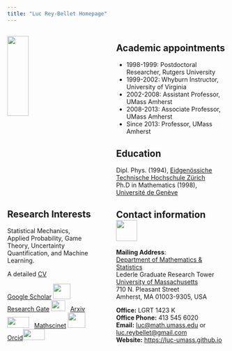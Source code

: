```yaml
---
title: "Luc Rey-Bellet Homepage"
---
```


:::: {.columns}

::: {.column width="42%"}

![](/images/luc.png){width=50%}


## Research Interests

Statistical Mechanics, Applied Probability, Game Theory, Uncertainty Quantification, and Machine Learning.  

A detailed [CV](https://people.math.umass.edu/%7Elr7q/ps_files/curriculum.pdf)

[Google Scholar](http://scholar.google.com/citations?user=GElhocQAAAAJ&amp;hl=en) <img src="images/GoogleScholar.jpeg" width="40" height="35" > &nbsp;
[Research Gate](http://www.researchgate.net/profile/Luc_Rey-Bellet)    <img src="images/ResearchGate.png" width="32" height="25" >  &nbsp;
[Arxiv](https://arxiv.org/search/?query=rey-bellet&amp;searchtype=author&amp;source=header)  <img src="images/ArXiv.png" width="50" height="25" > &nbsp;
[Mathscinet](https://mathscinet.ams.org/mathscinet/MRAuthorID/614960) <img src="images/MathSciNet.png" width="40" height="35" > &nbsp;
[Orcid](https://orcid.org/0000-0003-1166-8957)<img src="images/ORCID.jpeg" width="50" height="25" ></p>

## Grant support

![](/images/NSF_Logo.png){width=0.4in} 2003($101K), 2006($106K), 2010($99K), 2015($280K), 2020($370K), 2023($300K)

![](/images/AFOSR.jpeg){width=0.4in} 2019($900K), 2021($1.950M)

![](/images/DOE.png){width=0.4in} 2016($900K) 



:::

::: {.column width="3%"}
<!-- empty column to create gap -->
:::

::: {.column width="55%"}

## Academic appointments

+ 1998-1999: Postdoctoral Researcher, Rutgers University
+ 1999-2002: Whyburn Instructor, University of Virginia
+ 2002-2008: Assistant Professor, UMass Amherst 
+ 2008-2013: Associate Professor, UMass Amherst 
+ Since 2013: Professor, UMass Amherst 


## Education  

Dipl. Phys. (1994), [Eidgenössiche Technische Hochschule Zürich ](https://www.ethz.ch)  
Ph.D in Mathematics (1998), [Université de Genève](https://www.unige.ch)



## Contact information   ![](images/Umass.png){width=0.5in}  

**Mailing Address**:  
[Department of Mathematics &amp; Statistics](https://www.math.umass.edu)  
Lederle Graduate Research Tower  
[University of Massachusetts](https://www.umass.edu)  
710 N. Pleasant Street  
Amherst, MA 01003-9305, USA  

**Office:** LGRT 1423 K  
**Office Phone:** 413 545 6020  
**Email:** <luc@math.umass.edu> or  <luc.reybellet@gmail.com>  
**Website:** <https://luc-umass.github.io>

:::

::::


